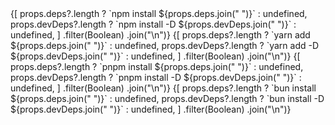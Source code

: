 
<Tabs groupId="npm-install">
  <TabItem value="npm" label="npm">
    <CodeBlock language="bash">
      {[
        props.deps?.length ? `npm install ${props.deps.join(" ")}` : undefined,
        props.devDeps?.length
          ? `npm install -D ${props.devDeps.join(" ")}`
          : undefined,
      ]
        .filter(Boolean)
        .join("\n")}
    </CodeBlock>
  </TabItem>
  <TabItem value="yarn" label="yarn">
    <CodeBlock language="bash">
      {[
        props.deps?.length ? `yarn add ${props.deps.join(" ")}` : undefined,
        props.devDeps?.length
          ? `yarn add -D ${props.devDeps.join(" ")}`
          : undefined,
      ]
        .filter(Boolean)
        .join("\n")}
    </CodeBlock>
  </TabItem>
  <TabItem value="pnpm" label="pnpm">
    <CodeBlock language="bash">
      {[
        props.deps?.length ? `pnpm install ${props.deps.join(" ")}` : undefined,
        props.devDeps?.length
          ? `pnpm install -D ${props.devDeps.join(" ")}`
          : undefined,
      ]
        .filter(Boolean)
        .join("\n")}
    </CodeBlock>
  </TabItem>
  <TabItem value="bun" label="bun">
    <CodeBlock language="bash">
      {[
        props.deps?.length ? `bun install ${props.deps.join(" ")}` : undefined,
        props.devDeps?.length
          ? `bun install -D ${props.devDeps.join(" ")}`
          : undefined,
      ]
        .filter(Boolean)
        .join("\n")}
    </CodeBlock>
  </TabItem>
</Tabs>
